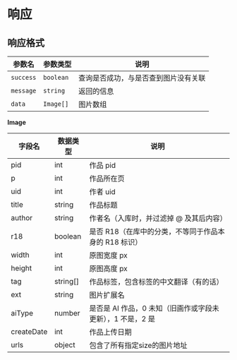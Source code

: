 # 响应

## 响应格式

| 参数名   | 参数类型 | 说明                         |
|----------|----------|------------------------------|
| `success` | `boolean`  | 查询是否成功，与是否查到图片没有关联 |
| `message`   | `string`  | 返回的信息 |
| `data`   | `Image[]`   | 图片数组   |

**Image**

| 字段名     | 数据类型  | 说明                                             |
|------------|-----------|--------------------------------------------------|
| pid        | int       | 作品 pid                                        |
| p          | int       | 作品所在页                                      |
| uid        | int       | 作者 uid                                        |
| title      | string    | 作品标题                                        |
| author     | string    | 作者名（入库时，并过滤掉 @ 及其后内容）         |
| r18        | boolean   | 是否 R18（在库中的分类，不等同于作品本身的 R18 标识） |
| width      | int       | 原图宽度 px                                    |
| height     | int       | 原图高度 px                                    |
| tag        | string[]  | 作品标签，包含标签的中文翻译（有的话）           |
| ext        | string    | 图片扩展名                                      |
| aiType     | number    | 是否是 AI 作品，0 未知（旧画作或字段未更新），1 不是，2 是 |
| createDate | int       | 作品上传日期                                    |
| urls       | object    | 包含了所有指定size的图片地址                     |